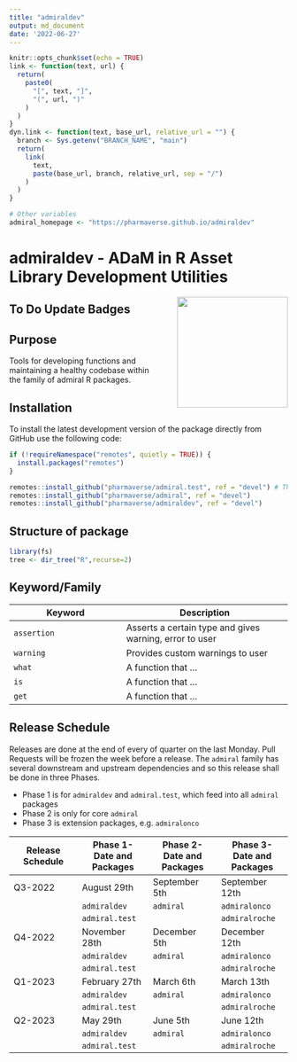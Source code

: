 ```yaml
---
title: "admiraldev"
output: md_document
date: '2022-06-27'
---
```


```r
knitr::opts_chunk$set(echo = TRUE)
link <- function(text, url) {
  return(
    paste0(
      "[", text, "]",
      "(", url, ")"
    )
  )
}
dyn.link <- function(text, base_url, relative_url = "") {
  branch <- Sys.getenv("BRANCH_NAME", "main")
  return(
    link(
      text,
      paste(base_url, branch, relative_url, sep = "/")
    )
  )
}

# Other variables
admiral_homepage <- "https://pharmaverse.github.io/admiraldev"
```

<!-- Please do not edit the README.md file as it is auto-generated. Only edit the README.Rmd file -->

# admiraldev - ADaM in R Asset Library Development Utilities

<img src="man/figures/admiraldev.png" align="right" width="200" style="margin-left:50px;"/>

<!-- badges: start -->
## To Do Update Badges
<!-- badges: end -->


## Purpose

Tools for developing functions and maintaining a healthy codebase within the family of admiral R packages.  

## Installation

To install the latest development version of the package directly from GitHub use the following code:

```r
if (!requireNamespace("remotes", quietly = TRUE)) {
  install.packages("remotes")
}

remotes::install_github("pharmaverse/admiral.test", ref = "devel") # This is a required dependency of {admiral}
remotes::install_github("pharmaverse/admiral", ref = "devel")
remotes::install_github("pharmaverse/admiraldev", ref = "devel")
```

## Structure of package

```r
library(fs)
tree <- dir_tree("R",recurse=2)
```

## Keyword/Family

| Keyword                                                                           | Description                                                                                                              |
|-----------------------------------------------------------------------------------|--------------------------------------------------------------------------------------------------------------------------|
| `assertion`                                                                       | Asserts a certain type and gives warning, error to user        |
| `warning`                                                                         | Provides custom warnings to user       
| `what`                                                                            | A function that ...      
| `is`                                                                              | A function that ...      
| `get`                                                                             | A function that ...      


## Release Schedule

Releases are done at the end of every of quarter on the last Monday.  Pull Requests will be frozen the week before a release. 
The `admiral` family has several downstream and upstream dependencies and so this release shall be done in three
Phases.  

* Phase 1 is for `admiraldev` and `admiral.test`, which feed into all `admiral` packages
* Phase 2 is only for core `admiral`
* Phase 3 is extension packages, e.g. `admiralonco`

| Release Schedule           | Phase 1- Date and Packages   |  Phase 2- Date and Packages | Phase 3- Date and Packages   |
|----------------------------|------------------------------|---------------------------- |------------------------------|
| Q3-2022                    |    August 29th               |   September 5th             |  September 12th              |  
|                            |   `admiraldev`               |  `admiral`                  | `admiralonco`                |
|                            |   `admiral.test`             |                             | `admiralroche`               |
| Q4-2022                    |    November 28th             |   December 5th              |  December 12th               |  
|                            |   `admiraldev`               |  `admiral`                  | `admiralonco`                |
|                            |   `admiral.test`             |                             | `admiralroche`               |
| Q1-2023                    |    February 27th             |   March 6th                 |  March 13th                  |  
|                            |   `admiraldev`               |  `admiral`                  | `admiralonco`                |
|                            |   `admiral.test`             |                             | `admiralroche`               |
| Q2-2023                    |    May 29th                  |  June 5th                   |  June 12th                   |  
|                            |   `admiraldev`               |  `admiral`                  | `admiralonco`                |
|                            |   `admiral.test`             |                             | `admiralroche`               |






